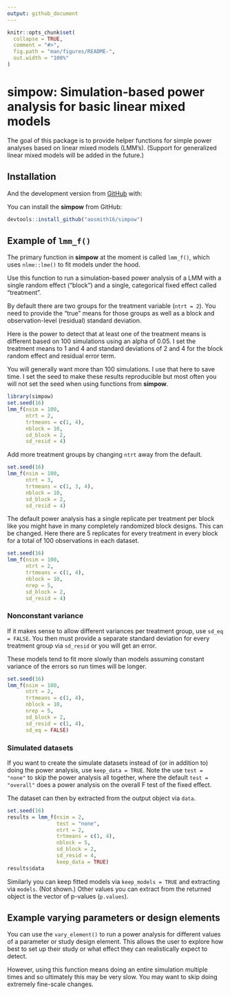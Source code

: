 ```yaml
---
output: github_document
---
```


<!-- README.md is generated from README.Rmd. Please edit that file -->

```r
knitr::opts_chunk$set(
  collapse = TRUE,
  comment = "#>",
  fig.path = "man/figures/README-",
  out.width = "100%"
)
```

# simpow: Simulation-based power analysis for basic linear mixed models

<!-- badges: start -->
<!-- badges: end -->

The goal of this package is to provide helper functions for simple power analyses based on linear mixed models (LMM's). (Support for generalized linear mixed models will be added in the future.)

## Installation


And the development version from [GitHub](https://github.com/) with:

You can install the **simpow** from GitHub:

```r
devtools::install_github("aosmith16/simpow")
```

## Example of `lmm_f()`

The primary function in **simpow** at the moment is called `lmm_f()`, which uses `nlme::lme()` to fit models under the hood.

Use this function to run a simulation-based power analysis of a LMM with a single random effect ("block") and a single, categorical fixed effect called "treatment".

By default there are two groups for the treatment variable (`ntrt = 2`). You need to provide the "true" means for those groups as well as a block and observation-level (residual) standard deviation.

Here is the power to detect that at least one of the treatment means is different based on 100 simulations using an alpha of 0.05. I set the treatment means to 1 and 4 and standard deviations of 2 and 4 for the block random effect and residual error term.

You will generally want more than 100 simulations. I use that here to save time. I set the seed to make these results reproducible but most often you will not set the seed when using functions from **simpow**.

```r
library(simpow)
set.seed(16) 
lmm_f(nsim = 100,
      ntrt = 2,
      trtmeans = c(1, 4),
      nblock = 10,
      sd_block = 2,
      sd_resid = 4)
```

Add more treatment groups by changing `ntrt` away from the default.

```r
set.seed(16) 
lmm_f(nsim = 100,
      ntrt = 3,
      trtmeans = c(1, 3, 4),
      nblock = 10,
      sd_block = 2,
      sd_resid = 4)
```

The default power analysis has a single replicate per treatment per block like you might have in many completely randomized block designs. This can be changed. Here there are 5 replicates for every treatment in every block for a total of 100 observations in each dataset.

```r
set.seed(16) 
lmm_f(nsim = 100,
      ntrt = 2,
      trtmeans = c(1, 4),
      nblock = 10,
      nrep = 5,
      sd_block = 2,
      sd_resid = 4)
```

### Nonconstant variance

If it makes sense to allow different variances per treatment group, use `sd_eq = FALSE`. You then must provide a separate standard deviation for every treatment group via `sd_resid` or you will get an error. 

These models tend to fit more slowly than models assuming constant variance of the errors so run times will be longer.

```r
set.seed(16) 
lmm_f(nsim = 100,
      ntrt = 2,
      trtmeans = c(1, 4),
      nblock = 10,
      nrep = 5,
      sd_block = 2,
      sd_resid = c(1, 4),
      sd_eq = FALSE)
```

### Simulated datasets

If you want to create the simulate datasets instead of (or in addition to) doing the power analysis, use `keep_data = TRUE`. Note the use `test = "none"` to skip the power analysis all together, where the default `test = "overall"` does a power analysis on the overall F test of the fixed effect.

The dataset can then by extracted from the output object via `data`.

```r
set.seed(16) 
results = lmm_f(nsim = 2,
                test = "none",
                ntrt = 2,
                trtmeans = c(1, 4),
                nblock = 5,
                sd_block = 2,
                sd_resid = 4,
                keep_data = TRUE)
results$data
```

Similarly you can keep fitted models via `keep_models = TRUE` and extracting via `models`. (Not shown.) Other values you can extract from the returned object is the vector of p-values (`p.values`).

## Example varying parameters or design elements

You can use the `vary_element()` to run a power analysis for different values of a parameter or study design element. This allows the user to explore how best to set up their study or what effect they can realistically expect to detect.

However, using this function means doing an entire simulation multiple times and so ultimately this may be very slow. You may want to skip doing extremely fine-scale changes.


